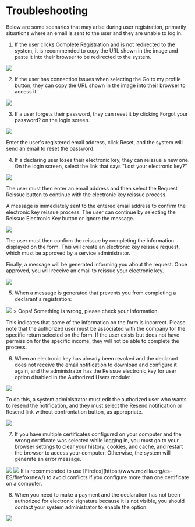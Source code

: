 # Troubleshooting
Below are some scenarios that may arise during user registration, primarily situations where an email is sent to the user and they are unable to log in.

1. If the user clicks Complete Registration and is not redirected to the system, it is recommended to copy the URL shown in the image and paste it into their browser to be redirected to the system.

<img src="/Selfdeclarations/complete_registration_button.png"/>

2. If the user has connection issues when selecting the Go to my profile button, they can copy the URL shown in the image into their browser to access it.

<img src="/Selfdeclarations/go_to_my_profile.png"/>

3. If a user forgets their password, they can reset it by clicking Forgot your password? on the login screen.

<img src="/Selfdeclarations/reset_password.png"/>

Enter the user's registered email address, click Reset, and the system will send an email to reset the password.

4. If a declaring user loses their electronic key, they can reissue a new one. On the login screen, select the link that says "Lost your electronic key?"

<img src="/Selfdeclarations/lose_electronic_key.png"/>

The user must then enter an email address and then select the Request Reissue button to continue with the electronic key reissue process.

A message is immediately sent to the entered email address to confirm the electronic key reissue process. The user can continue by selecting the Reissue Electronic Key button or ignore the message.

<img src="/Selfdeclarations/Reissue electronic key.png"/>

The user must then confirm the reissue by completing the information displayed on the form. This will create an electronic key reissue request, which must be approved by a service administrator.

Finally, a message will be generated informing you about the request. Once approved, you will receive an email to reissue your electronic key.

<img src="/Selfdeclarations/reshipment_request_information_message.png"/>

5. When a message is generated that prevents you from completing a declarant's registration:

<img src="/Selfdeclarations/error_message__declarant_record.png"/>
> Oops! Something is wrong, please check your information.

This indicates that some of the information on the form is incorrect. Please note that the authorized user must be associated with the company for the specific return selected on the form. If the user exists but does not have permission for the specific income, they will not be able to complete the process.

6. When an electronic key has already been revoked and the declarant does not receive the email notification to download and configure it again, and the administrator has the Reissue electronic key for user option disabled in the Authorized Users module:

<img src="/Selfdeclarations/reissue_user_electronic_key.png"/>

To do this, a system administrator must edit the authorized user who wants to resend the notification, and they must select the Resend notification or Resend link without confrontation button, as appropriate.

<img src="/Selfdeclarations/resend_notification.png"/>

7. If you have multiple certificates configured on your computer and the wrong certificate was selected while logging in, you must go to your browser settings to clear your history, cookies, and cache, and restart the browser to access your computer. Otherwise, the system will generate an error message.

<img src="/Selfdeclarations/clear_cache.png"/>
<img src="/Selfdeclarations/certificate_error_message.png"/>

<Note>
    It is recommended to use [Firefox](https://www.mozilla.org/es-ES/firefox/new/) to avoid conflicts if you configure more than one certificate on a computer.
</Note>

8. When you need to make a payment and the declaration has not been authorized for electronic signature because it is not visible, you should contact your system administrator to enable the option.

<img src="/Selfdeclarations/enable_payment_option.png"/>
